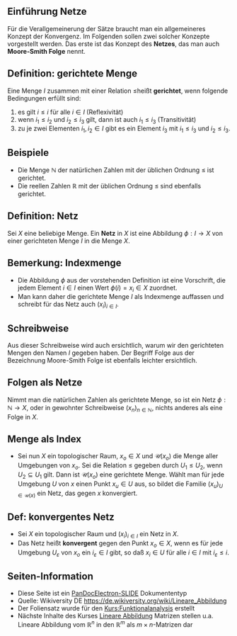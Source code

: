 == Einführung Netze ==
Für die Verallgemeinerung der Sätze braucht man ein allgemeineres Konzept der Konvergenz. Im Folgenden sollen zwei solcher Konzepte vorgestellt werden. Das erste ist das Konzept des '''Netzes''', das man auch '''Moore-Smith Folge''' nennt.

== Definition: gerichtete Menge ==
Eine Menge <math>I</math> zusammen mit einer Relation <math>\le</math>heißt '''gerichtet''', wenn folgende Bedingungen erfüllt sind:
#es gilt <math>i\le i</math> für alle <math>i\in I</math> (Reflexivität)
#wenn <math>i_1\le i_2</math> und <math>i_2\le i_3</math> gilt, dann ist auch <math>i_1\le i_3</math> (Transitivität)
#zu je zwei Elementen <math>i_1, i_2\in I</math> gibt es ein Element <math>i_3</math> mit <math>i_1\le i_3</math> und <math>i_2\le i_3</math>.


== Beispiele ==
*Die Menge <math>\mathbb N</math> der natürlichen Zahlen mit der üblichen Ordnung <math>\le</math> ist gerichtet.
*Die reellen Zahlen <math>\mathbb R</math> mit der üblichen Ordnung <math>\le</math> sind ebenfalls gerichtet.

== Definition: Netz ==
Sei <math>X</math> eine beliebige Menge. Ein '''Netz''' in <math>X</math> ist eine Abbildung <math>\phi</math><math>:I\to X</math> von einer gerichteten Menge <math>I</math> in die Menge <math>X</math>.

== Bemerkung: Indexmenge ==
* Die Abbildung <math>\phi</math> aus der vorstehenden Definition ist eine Vorschrift, die jedem Element <math>i\in I</math> einen Wert <math>\phi(i)=x_i\in X</math> zuordnet. 
* Man kann daher die gerichtete Menge <math>I</math> als Indexmenge auffassen und schreibt für das Netz auch <math>(x_i)_{i\in I}</math>. 

== Schreibweise ==
Aus dieser Schreibweise wird auch ersichtlich, warum wir den gerichteten Mengen den Namen <math>I</math> gegeben haben. Der Begriff Folge aus der Bezeichnung Moore-Smith Folge ist ebenfalls leichter ersichtlich.

== Folgen als Netze ==
Nimmt man die natürlichen Zahlen als gerichtete Menge, so ist ein Netz <math>\phi</math><math>:\mathbb N\to X</math>, oder in gewohnter Schreibweise <math>(x_n)_{n\in\mathbb N}</math>, nichts anderes als eine Folge in <math>X</math>.

== Menge als Index ==
* Sei nun <math>X</math> ein topologischer Raum, <math>x_o \in X</math> und <math>\mathcal U(x_o)</math> die Menge aller Umgebungen von <math>x_o</math>. Sei die Relation <math>\le</math> gegeben durch <math>U_1\le U_2</math>, wenn <math>U_2\subseteq U_1</math> gilt. Dann ist <math>\mathcal U(x_o)</math> eine gerichtete Menge. Wählt man für jede Umgebung <math>U</math> von <math>x</math> einen Punkt <math>x_u\in U</math> aus, so bildet die Familie <math>(x_u)_{U\in\mathcal U(x)}</math> ein Netz, das gegen <math>x</math> konvergiert.

== Def: konvergentes Netz ==
* Sei <math>X</math> ein topologischer Raum und <math>(x_i)_{i\in I}</math> ein Netz in <math>X</math>. 
* Das Netz heißt '''konvergent''' gegen den Punkt <math>x_o\in X</math>, wenn es für jede Umgebung <math>U_\varepsilon</math> von <math>x_o</math> ein <math>i_\varepsilon\in I</math> gibt, so daß <math>x_i\in U</math> für alle <math>i\in I</math> mit <math>i_\varepsilon \le i</math>.

== Seiten-Information ==
* Diese Seite ist ein [https://de.wikiversity.org/wiki/PanDocElectron-Presentation PanDocElectron-SLIDE] Dokumententyp
* Quelle: Wikiversity DE https://de.wikiversity.org/wiki/Lineare_Abbildung
* Der Foliensatz wurde für den [https://de.wikiversity.org/wiki/Kurs:Funktionalanalysis Kurs:Funktionalanalysis] erstellt
* Nächste Inhalte des Kurses [https://de.wikiversity.org/wiki/Lineare_Abbildung Lineare Abbildung] Matrizen stellen u.a. Lineare Abbildung vom <math>\mathbb{R}^n</math> in den <math>\mathbb{R}^m</math> als <math>m \times n</math>-Matrizen dar